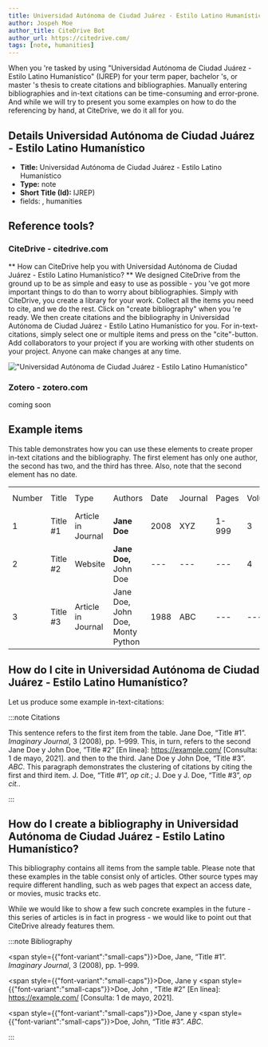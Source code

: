 ```yaml
---
title: Universidad Autónoma de Ciudad Juárez - Estilo Latino Humanístico
author: Jospeh Moe
author_title: CiteDrive Bot
author_url: https://citedrive.com/
tags: [note, humanities]
---
```


When you 're tasked by using "Universidad Autónoma de Ciudad Juárez - Estilo Latino Humanístico" (IJREP) for your term paper, bachelor 's, or master 's thesis to create citations and bibliographies.
Manually entering bibliographies and in-text citations can be time-consuming and error-prone. And while we will try to present you some examples on how to do the referencing by hand, at CiteDrive, we do it all for you.

## Details  Universidad Autónoma de Ciudad Juárez - Estilo Latino Humanístico
* **Title:** Universidad Autónoma de Ciudad Juárez - Estilo Latino Humanístico
* **Type:** note
* **Short Title (Id):** IJREP)
* fields: , humanities

## Reference tools?
### CiteDrive - citedrive.com
** How can CiteDrive help you with Universidad Autónoma de Ciudad Juárez - Estilo Latino Humanístico? **
We designed CiteDrive from the ground up to be as simple and easy to use as possible - you 've got more important things to do than to worry about bibliographies. Simply with CiteDrive, you create a library for your work. Collect all the items you need to cite, and we do the rest. Click on "create bibliography" when you 're ready. We then create citations and the bibliography in Universidad Autónoma de Ciudad Juárez - Estilo Latino Humanístico for you. For in-text-citations, simply select one or multiple items and press on the "cite"-button. Add collaborators to your project if you are working with other students on your project. Anyone can make changes at any time.


!["Universidad Autónoma de Ciudad Juárez - Estilo Latino Humanístico"](images/universidad-autonoma-de-ciudad-juarez--estilo-latino-humanistico.svg "Choose Universidad Autónoma de Ciudad Juárez - Estilo Latino Humanístico in the CiteDrive App")

### Zotero - zotero.com

coming soon

## Example items

This table demonstrates how you can use these elements to create proper in-text citations and the bibliography. The first element has only one author, the second has two, and the third has three. Also, note that the second element has no date.


<table>
  <tr>
   <td>Number
   </td>
   <td>Title
   </td>
   <td>Type
   </td>
   <td>Authors
   </td>
   <td>Date
   </td>
   <td>Journal
   </td>
   <td>Pages
   </td>
   <td>Volume
   </td>
   <td>Issue
   </td>
   <td>Access Date
   </td>
  </tr>
  <tr>
   <td>1
   </td>
   <td>Title #1
   </td>
   <td>Article in Journal
   </td>
   <td><strong>Jane Doe</strong>
   </td>
   <td>2008
   </td>
   <td>XYZ
   </td>
   <td>1-999
   </td>
   <td>3
   </td>
   <td>2
   </td>
   <td>--
   </td>
  </tr>
  <tr>
   <td>
2
   </td>
   <td>Title #2
   </td>
   <td>Website
   </td>
   <td><strong>Jane Doe, </strong>John Doe
   </td>
   <td>---
   </td>
   <td>---
   </td>
   <td>---
   </td>
   <td>4
   </td>
   <td>---
   </td>
   <td>2020-05-01
   </td>
  </tr>
  <tr>
   <td>3
   </td>
   <td>Title #3
   </td>
   <td>Article in Journal
   </td>
   <td>Jane Doe, John Doe, Monty Python
   </td>
   <td>1988
   </td>
   <td>ABC
   </td>
   <td>---
   </td>
   <td>---
   </td>
   <td>16
   </td>
   <td>---
   </td>
  </tr>
</table>



## How do I cite in  Universidad Autónoma de Ciudad Juárez - Estilo Latino Humanístico?

Let us produce some example in-text-citations:

:::note Citations


This sentence refers to the first item from the table. Jane Doe, “Title #1”. <i>Imaginary Journal</i>, 3 (2008), pp. 1–999. This, in turn, refers to the second Jane Doe y John  Doe, “Title #2” [En línea]: https://example.com/ [Consulta: 1 de mayo, 2021].
and then to the third.  Jane Doe y John Doe, “Title #3”. <i>ABC</i>.
This paragraph demonstrates the clustering of citations by citing the first and third item. J. Doe, “Title #1”, <i>op cit.</i>; J. Doe y J. Doe, “Title #3”, <i>op cit.</i>.

:::

## How do I create a bibliography in Universidad Autónoma de Ciudad Juárez - Estilo Latino Humanístico?

This bibliography contains all items from the sample table. Please note that these examples in the table consist only of articles. Other source types may require different handling, such as web pages that expect an access date, or movies, music tracks etc.

While we would like to show a few such concrete examples in the future - this series of articles is in fact in progress - we would like to point out that CiteDrive already features them.

:::note Bibliography

<span style={{"font-variant":"small-caps"}}>Doe</span>, Jane, “Title #1”. <i>Imaginary Journal</i>, 3 (2008), pp. 1–999.

<span style={{"font-variant":"small-caps"}}>Doe</span>, Jane y <span style={{"font-variant":"small-caps"}}>Doe</span>, John , “Title #2” [En línea]: https://example.com/ [Consulta: 1 de mayo, 2021].

<span style={{"font-variant":"small-caps"}}>Doe</span>, Jane y <span style={{"font-variant":"small-caps"}}>Doe</span>, John, “Title #3”. <i>ABC</i>.



:::


        